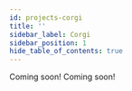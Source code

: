 ```yaml
---
id: projects-corgi
title: ''
sidebar_label: Corgi
sidebar_position: 1
hide_table_of_contents: true
---
```




<Banner
  goalStatement={configs.corgi.goal_statement}
  projectTags={configs.corgi.project_tags}
/>

<Tabs>
  <TabItem value="summary" label="Summary" default>
    <Summary
      headline={configs.corgi.headline}
      description={configs.corgi.description}
      level={configs.corgi.level_of_difficulty}
      roles={configs.corgi.roles}
    />
  </TabItem>
  <TabItem value="project-assets" label="Project Assets" default>
    Coming soon!
  </TabItem>
  <TabItem value="contributors" label="Contributors">
    Coming soon!
  </TabItem>
</Tabs>
